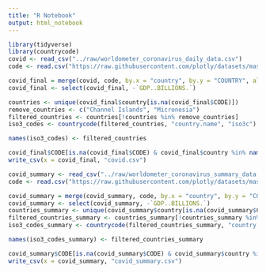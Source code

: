```yaml
---
title: "R Notebook"
output: html_notebook
---
```



```r
library(tidyverse)
library(countrycode)
covid <- read_csv("../raw/worldometer_coronavirus_daily_data.csv")
code <- read.csv("https://raw.githubusercontent.com/plotly/datasets/master/2014_world_gdp_with_codes.csv")

covid_final = merge(covid, code, by.x = "country", by.y = "COUNTRY", all.x = TRUE)
covid_final <- select(covid_final, -`GDP..BILLIONS.`)
```

```r
countries <- unique(covid_final$country[is.na(covid_final$CODE)])
remove_countries <- c("Channel Islands", "Micronesia")
filtered_countries <- countries[!countries %in% remove_countries]
iso3_codes <- countrycode(filtered_countries, "country.name", "iso3c")

names(iso3_codes) <- filtered_countries

covid_final$CODE[is.na(covid_final$CODE) & covid_final$country %in% names(iso3_codes)] <- iso3_codes[covid_final$country[is.na(covid_final$CODE) & covid_final$country %in% names(iso3_codes)]]
write_csv(x = covid_final, "covid.csv")
```

```r
covid_summary <- read_csv("../raw/worldometer_coronavirus_summary_data.csv")
code <- read.csv("https://raw.githubusercontent.com/plotly/datasets/master/2014_world_gdp_with_codes.csv")

covid_summary = merge(covid_summary, code, by.x = "country", by.y = "COUNTRY", all.x = TRUE)
covid_summary <- select(covid_summary, -`GDP..BILLIONS.`)
countries_summary <- unique(covid_summary$country[is.na(covid_summary$CODE)])
filtered_countries_summary <- countries_summary[!countries_summary %in% remove_countries]
iso3_codes_summary <- countrycode(filtered_countries_summary, "country.name", "iso3c")

names(iso3_codes_summary) <- filtered_countries_summary

covid_summary$CODE[is.na(covid_summary$CODE) & covid_summary$country %in% names(iso3_codes_summary)] <- iso3_codes[covid_summary$country[is.na(covid_summary$CODE) & covid_summary$country %in% names(iso3_codes_summary)]]
write_csv(x = covid_summary, "covid_summary.csv")
```

